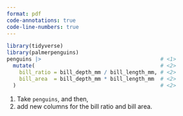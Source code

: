 ```yaml
---
format: pdf
code-annotations: true
code-line-numbers: true
---
```


```r
library(tidyverse)
library(palmerpenguins)
penguins |>                                      # <1>
  mutate(                                        # <2>
    bill_ratio = bill_depth_mm / bill_length_mm, # <2>
    bill_area  = bill_depth_mm * bill_length_mm  # <2>
  )                                              # <2>
```
1. Take `penguins`, and then,
2. add new columns for the bill ratio and bill area.